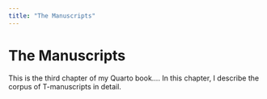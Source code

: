 ```yaml
---
title: "The Manuscripts"
---
```


# The Manuscripts

This is the third chapter of my Quarto book....
In this chapter, I describe the corpus of T-manuscripts in detail.
